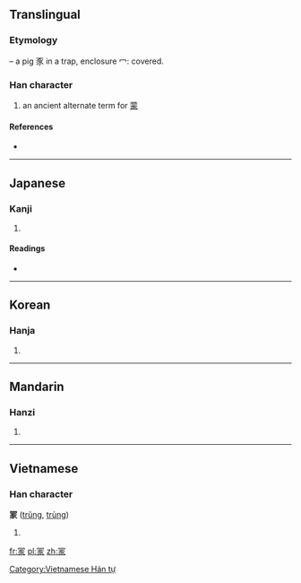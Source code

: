 {{also|家|冢}}
==Translingual==

===Etymology===
{{Han compound|冖|豕|ls=ic}} – a pig 豕 in a trap, enclosure 冖: covered.

===Han character===
{{Han char|rn=14|rad=冖|as=08|sn=10|four=|canj=月一一人 (BMMO)}}
#an ancient alternate term for [[蒙]]

====References====
* {{Han ref|kx=0130.240|dkj=01584|dj=0293.040|hdz=10304.060|uh=51A1|ud=20897}}

----

==Japanese==

===Kanji===
{{ja-kanji|grade=|rs=冖08}}

# {{defn|lang=ja|sort=冖08}}

====Readings====
* {{ja-readings|on=[[ぼう]] (bō), [[も]] (mo)|kun=[[おおう]] (oou)}}

----

==Korean==

===Hanja===
{{ko-hanja|hangeul=몽|rv=mong|mr=mong}}

# {{defn|lang=ko|sort=冖08}}

----

==Mandarin==

===Hanzi===
{{cmn-hanzi|pin=[[méng]] ([[meng2]]), [[píng]] ([[ping2]])|wg=meng<sup>2</sup>, p'ing<sup>2</sup>}}

# {{defn|lang=cmn|sort=冖08}}

----

==Vietnamese==

===Han character===
'''冡''' ([[trũng]], [[trủng]])

# {{defn|lang=vi}}

[[Category:Vietnamese Hán tự]]

[[fr:冡]]
[[pl:冡]]
[[zh:冡]]